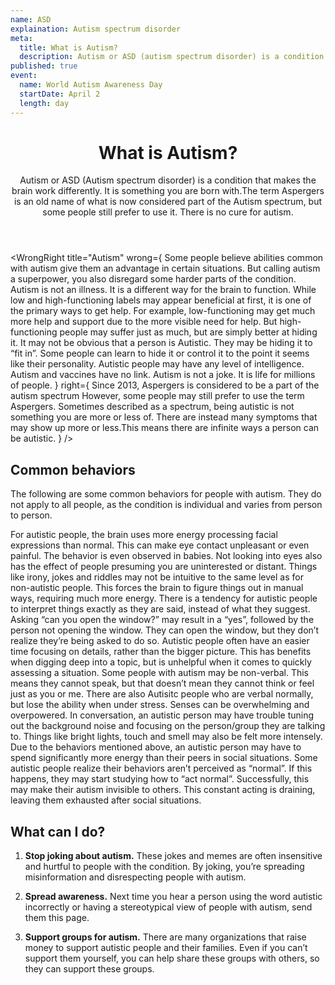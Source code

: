 ```yaml
---
name: ASD
explaination: Autism spectrum disorder
meta:
  title: What is Autism?
  description: Autism or ASD (autism spectrum disorder) is a condition that makes the brain work differently. Learn more here.
published: true
event:
  name: World Autism Awareness Day
  startDate: April 2
  length: day
---
```


<PreviewBanner googleDocUrl="https://docs.google.com/document/d/1yJMCWHzZXe9xkp2n3bPXxCt9cd5WygM9AFT-P5r56qU/edit?usp=sharing" />

<Header>

# What is Autism?

Autism or ASD (Autism spectrum disorder) is a condition that makes the brain work differently. It is something you are born with.The term Aspergers is an old name of what is now considered part of the Autism spectrum, but some people still prefer to use it. There is no cure for autism.

</Header>

<Main>

<WrongRight
  title="Autism"
  wrong={
    <Definition>
      <DefinitionItem summary="Simply a superpower">
        Some people believe abilities common with autism give them an advantage in certain
        situations. But calling autism a superpower, you also disregard some harder parts
        of the condition.
      </DefinitionItem>
      <DefinitionItem summary="An illness">
        Autism is not an illness. It is a different way for the brain to function.
      </DefinitionItem>
      <DefinitionItem summary="Low or high-functioning">
        While low and high-functioning labels may appear beneficial at first, it is one of
        the primary ways to get help. For example, low-functioning may get much more help
        and support due to the more visible need for help. But high-functioning people may
        suffer just as much, but are simply better at hiding it.
      </DefinitionItem>
      <DefinitionItem summary="Always visible">
        It may not be obvious that a person is Autistic. They may be hiding it to “fit
        in”. Some people can learn to hide it or control it to the point it seems like
        their personality.
      </DefinitionItem>
      <DefinitionItem summary="Indicative of intelligence">
        Autistic people may have any level of intelligence.
      </DefinitionItem>
      <DefinitionItem summary="Caused by vaccines">
        Autism and vaccines have no link.
      </DefinitionItem>
      <DefinitionItem summary="Something to joke about">
        Autism is not a joke. It is life for millions of people.
      </DefinitionItem>
    </Definition>
  }
  right={
    <Definition>
      <DefinitionItem summary="A broad spectrum that includes Aspergers">
        Since 2013, Aspergers is considered to be a part of the autism spectrum However,
        some people may still prefer to use the term Aspergers.
      </DefinitionItem>
      <DefinitionItem summary="Different for everyone">
        Sometimes described as a spectrum, being autistic is not something you are more or
        less of. There are instead many symptoms that may show up more or less.This means
        there are infinite ways a person can be autistic.
      </DefinitionItem>
    </Definition>
  }
/>

<Section>

## Common behaviors

The following are some common behaviors for people with autism. They do not apply to all people, as the condition is individual and varies from person to person.

<Definition>
  <DefinitionItem summary="Eye contact is unpleasant">
    For autistic people, the brain uses more energy processing facial expressions than
    normal. This can make eye contact unpleasant or even painful. The behavior is even
    observed in babies. Not looking into eyes also has the effect of people presuming you
    are uninterested or distant.
  </DefinitionItem>
  <DefinitionItem summary="Social signals are not intuitive">
    Things like irony, jokes and riddles may not be intuitive to the same level as for
    non-autistic people. This forces the brain to figure things out in manual ways,
    requiring much more energy.
  </DefinitionItem>
  <DefinitionItem summary="Things are interpreted literally">
    There is a tendency for autistic people to interpret things exactly as they are said,
    instead of what they suggest. Asking “can you open the window?” may result in a “yes”,
    followed by the person not opening the window. They can open the window, but they
    don’t realize they’re being asked to do so.
  </DefinitionItem>
  <DefinitionItem summary="Recognizing details rather than the whole picture">
    Autistic people often have an easier time focusing on details, rather than the bigger
    picture. This has benefits when digging deep into a topic, but is unhelpful when it
    comes to quickly assessing a situation.
  </DefinitionItem>
  <DefinitionItem summary="Non-verbal">
    Some people with autism may be non-verbal. This means they cannot speak, but that
    doesn’t mean they cannot think or feel just as you or me. There are also Autisitc
    people who are verbal normally, but lose the ability when under stress.
  </DefinitionItem>
  <DefinitionItem summary="Hypersensitivity">
    Senses can be overwhelming and overpowered. In conversation, an autistic person may
    have trouble tuning out the background noise and focusing on the person/group they are
    talking to. Things like bright lights, touch and smell may also be felt more
    intensely.
  </DefinitionItem>
  <DefinitionItem summary="Social situations are draining">
    Due to the behaviors mentioned above, an autistic person may have to spend
    significantly more energy than their peers in social situations.
  </DefinitionItem>
  <DefinitionItem summary="Masking">
    Some autistic people realize their behaviors aren’t perceived as “normal”. If this
    happens, they may start studying how to “act normal”. Successfully, this may make
    their autism invisible to others. This constant acting is draining, leaving them
    exhausted after social situations.
  </DefinitionItem>
</Definition>

</Section>

<Section>

## What can I do?

1. **Stop joking about autism.** These jokes and memes are often insensitive and hurtful to people with the condition. By joking, you’re spreading misinformation and disrespecting people with autism.

1. **Spread awareness.** Next time you hear a person using the word autistic incorrectly or having a stereotypical view of people with autism, send them this page.

1. **Support groups for autism.** There are many organizations that raise money to support autistic people and their families. Even if you can’t support them yourself, you can help share these groups with others, so they can support these groups.

</Section>

</Main>

